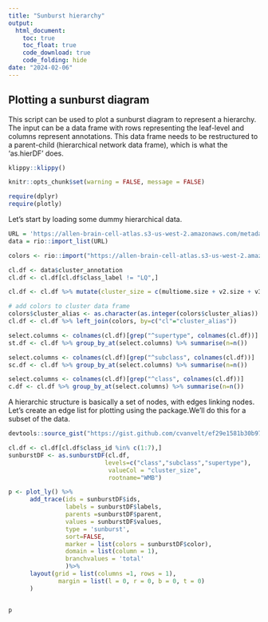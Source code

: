 ```yaml
---
title: "Sunburst hierarchy"
output:
  html_document:
    toc: true
    toc_float: true
    code_download: true
    code_folding: hide
date: "2024-02-06"
---
```


## Plotting a sunburst diagram

This script can be used to plot a sunburst diagram to represent a hierarchy.
The input can be a data frame with rows representing the leaf-level and columns represent annotations. This data frame needs to be restructured to a parent-child (hierarchical network data frame), which is what the 'as.hierDF' does. 

```r
klippy::klippy()
```

```r
knitr::opts_chunk$set(warning = FALSE, message = FALSE) 
```

```r

require(dplyr)
require(plotly)

```

Let's start by loading some dummy hierarchical data.

```r
URL = 'https://allen-brain-cell-atlas.s3-us-west-2.amazonaws.com/metadata/WMB-taxonomy/20231215/cl.df_CCN202307220.xlsx'
data = rio::import_list(URL)

colors <- rio::import("https://allen-brain-cell-atlas.s3-us-west-2.amazonaws.com/metadata/WMB-taxonomy/20231215/views/cluster_to_cluster_annotation_membership_color.csv")
```

```r

cl.df <- data$cluster_annotation
cl.df <- cl.df[cl.df$class_label != "LQ",]

cl.df <- cl.df %>% mutate(cluster_size = c(multiome.size + v2.size + v3.size))

# add colors to cluster data frame
colors$cluster_alias <- as.character(as.integer(colors$cluster_alias))
cl.df <- cl.df %>% left_join(colors, by=c("cl"="cluster_alias"))

select.columns <- colnames(cl.df)[grep("^supertype", colnames(cl.df))]
st.df <- cl.df %>% group_by_at(select.columns) %>% summarise(n=n())

select.columns <- colnames(cl.df)[grep("^subclass", colnames(cl.df))]
sc.df <- cl.df %>% group_by_at(select.columns) %>% summarise(n=n())

select.columns <- colnames(cl.df)[grep("^class", colnames(cl.df))]
c.df <- cl.df %>% group_by_at(select.columns) %>% summarise(n=n())

```

A hierarchic structure is basically a set of nodes, with edges linking nodes. Let's create an edge list for plotting using the <igraph> package.We'll do this for a subset of the data.

```r
devtools::source_gist("https://gist.github.com/cvanvelt/ef29e1581b30b9758ec1bba1b8322619")
```



```r
cl.df <- cl.df[cl.df$class_id %in% c(1:7),]
sunburstDF <- as.sunburstDF(cl.df, 
                           levels=c("class","subclass","supertype"),
                            valueCol = "cluster_size", 
                            rootname="WMB")
```

```r
p <- plot_ly() %>%
      add_trace(ids = sunburstDF$ids,
                labels = sunburstDF$labels,
                parents =sunburstDF$parent,
                values = sunburstDF$values,
                type = 'sunburst',
                sort=FALSE,
                marker = list(colors = sunburstDF$color),
                domain = list(column = 1),
                branchvalues = 'total'
                )%>%
      layout(grid = list(columns =1, rows = 1),
              margin = list(l = 0, r = 0, b = 0, t = 0)
      )



```

```r
p
```


